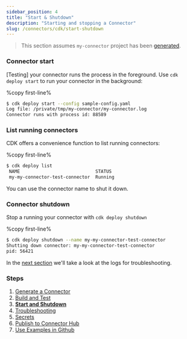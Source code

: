 ```yaml
---
sidebar_position: 4
title: "Start & Shutdown"
description: "Starting and stopping a Connector"
slug: /connectors/cdk/start-shutdown
---
```


> This section assumes `my-connector` project has been [generated](/connectors/cdk/generate).

### Connector start

[Testing] your connector runs the process in the foreground. Use `cdk deploy start` to run your connector in the background:

%copy first-line%
```bash
$ cdk deploy start --config sample-config.yaml
Log file: /private/tmp/my-connector/my-connector.log
Connector runs with process id: 88589
```

### List running connectors

CDK offers a convenience function to list running connectors:

%copy first-line%
```bash
$ cdk deploy list
 NAME                            STATUS
 my-my-connector-test-connector  Running
```

You can use the connector name to shut it down.

### Connector shutdown

Stop a running your connector with `cdk deploy shutdown`

%copy first-line%
```bash
$ cdk deploy shutdown --name my-my-connector-test-connector
Shutting down connector: my-my-connector-test-connector
pid: 56421
 ```

In the [next section](/connectors/cdk/troubleshooting) we'll take a look at the logs for troubleshooting.


### Steps

1. [Generate a Connector](/connectors/cdk/generate)
2. [Build and Test](/connectors/cdk/build)
3. **[Start and Shutdown](/connectors/cdk/start-shutdown)**
4. [Troubleshooting](/connectors/cdk/troubleshooting)
5. [Secrets](/connectors/cdk/secrets)
6. [Publish to Connector Hub](/connectors/cdk/publish)
7. [Use Examples in Github](/connectors/cdk/github-examples)

[InfinyOn Cloud]: https://infinyon.cloud
[next section]: /connectors/cdk/start-shutdown
